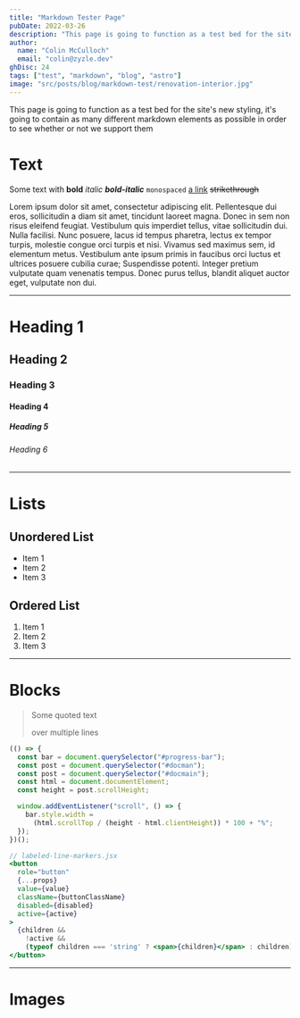 ```yaml
---
title: "Markdown Tester Page"
pubDate: 2022-03-26
description: "This page is going to function as a test bed for the site's new styling, it's going to contain as many different markdown elements as possible in order to see whether or not we support them"
author: 
  name: "Colin McCulloch"
  email: "colin@zyzle.dev"
ghDisc: 24
tags: ["test", "markdown", "blog", "astro"]
image: "src/posts/blog/markdown-test/renovation-interior.jpg"
---
```



This page is going to function as a test bed for the site's new styling, it's going to contain as many different markdown elements as possible in order to see whether or not we support them

# Text

Some text with **bold** _italic_ **_bold-italic_** `monospaced` [a link](https://zyzle.dev/) ~~strikethrough~~ 


Lorem ipsum dolor sit amet, consectetur adipiscing elit. Pellentesque dui eros, sollicitudin a diam sit amet, tincidunt laoreet magna. Donec in sem non risus eleifend feugiat. Vestibulum quis imperdiet tellus, vitae sollicitudin dui. Nulla facilisi. Nunc posuere, lacus id tempus pharetra, lectus ex tempor turpis, molestie congue orci turpis et nisi. Vivamus sed maximus sem, id elementum metus. Vestibulum ante ipsum primis in faucibus orci luctus et ultrices posuere cubilia curae; Suspendisse potenti. Integer pretium vulputate quam venenatis tempus. Donec purus tellus, blandit aliquet auctor eget, vulputate non dui.

---

# Heading 1

## Heading 2

### Heading 3

#### Heading 4

##### Heading 5

###### Heading 6

---

# Lists

## Unordered List
- Item 1
- Item 2
- Item 3

## Ordered List
1. Item 1
2. Item 2
3. Item 3

---

# Blocks

> Some quoted text
>
> over multiple lines

```js title="test.js" wrap
(() => {
  const bar = document.querySelector("#progress-bar");
  const post = document.querySelector("#docman");
  const post = document.querySelector("#docmain");
  const html = document.documentElement;
  const height = post.scrollHeight;

  window.addEventListener("scroll", () => {
    bar.style.width =
      (html.scrollTop / (height - html.clientHeight)) * 100 + "%";
  });
})();
```


```jsx {"1":5} del={"2":7-8} ins={"3":10-12} wrap
// labeled-line-markers.jsx
<button
  role="button"
  {...props}
  value={value}
  className={buttonClassName}
  disabled={disabled}
  active={active}
>
  {children &&
    !active &&
    (typeof children === 'string' ? <span>{children}</span> : children)}
</button>
```

---

# Images

<Figure 
  filename={RenovationImg} 
  alt="black and white image of building renovation" 
  title="Interior of the Abbey, Monastery Endowment of the Holy Grave, Heiligengrabe, Brandenburg, Germany (2017)" 
  caption="a caption for this image" />